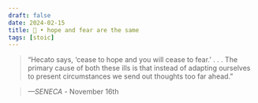 ```yaml
---
draft: false 
date: 2024-02-15
title: 🗿 • hope and fear are the same
tags: [stoic]
---
```


>  “Hecato says, ‘cease to hope and you will cease to fear.’ . . . The primary cause of both these ills is that instead of adapting ourselves to present circumstances we send out thoughts too far ahead.”

> *—SENECA* - November 16th